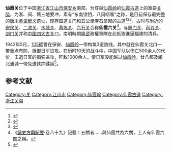{{文物保护单位
| 级别 = 省级
| 省区市 = 浙江省
| 图片 = 
| 名称 = 仙霞岭黄巢起义遗址
| 编号 = 
| 分类 = 
| 所在 = [[江山市|江山市]][[保安乡|保安乡]]
| 时代 = 唐
| 登录 = 1963年3月
}}
'''仙霞关'''位于中国[[浙江省|浙江省]][[江山市|江山市]][[保安乡|保安乡]]南部，为穿越[[仙霞岭|仙霞岭]]的[[仙霞古道|仙霞古道]]上的重要[[关隘|关隘]]，为浙、闽、赣三地要冲，素有“东南锁钥，八闽咽喉”之称，是目前保存最完整的[[唐朝|唐]]末[[黄巢起义|黄巢起义]]遗址，现存四道关门和五公里麻石垒砌的古道<ref>{{Cite web |url=http://travel.cnwest.com/content/2006-11/19/content_355736.htm |title=中国古代名关之旅——黄巢起义仙霞关(组图) |access-date=2010-11-13 |archive-url=https://web.archive.org/web/20090108205511/http://travel.cnwest.com/content/2006-11/19/content_355736.htm |archive-date=2009-01-08 |dead-url=yes }}</ref><ref>{{Cite web |url=http://www.chinadaily.com.cn/dfpd/2010-10/06/content_11380085.htm |title=浙江仙霞关古道佐证中原先民入闽“英雄史实” |accessdate=2010-11-13 |archive-date=2019-06-09 |archive-url=https://web.archive.org/web/20190609113736/http://www.chinadaily.com.cn/dfpd/2010-10/06/content_11380085.htm |dead-url=no }}</ref><ref>{{Cite web |url=http://culture.ifeng.com/gundong/detail_2010_10/04/2701906_0.shtml |title=浙江仙霞關“搭橋牽線” 印證中原先民入閩足跡 |accessdate=2016-05-18 |archive-date=2020-02-17 |archive-url=https://web.archive.org/web/20200217200843/http://culture.ifeng.com/gundong/detail_2010_10/04/2701906_0.shtml |dead-url=no }}</ref>。古时与附近的[[安民关|安民关]]、[[二渡关|二渡关]]、[[木城关|木城关]]、[[黄坞关|黄坞关]]、[[六石关|六石关]]合称'''仙霞六关'''<ref>《[[讀史方輿紀要|讀史方輿紀要]]·卷八十九》记载：五關者……與仙霞共為六關，土人有仙霞六關之稱。</ref>。与[[雁门关|雁门关]]、[[函谷关|函谷关]]、[[剑门关|剑门关]]并称[[中国四大古关|中国四大古关]]口。南明時期[[隆武|隆武]]政權軍隊在此抵禦進逼福建的清兵。

1942年5月，[[中華民國國軍第105师|105師]]曾在保安、[[仙霞岭|仙霞岭]]一带构筑3道防线，其中就在仙霞关北口一带重点布防，抵御日军进攻。在历时10天的战斗中，中国军队以伤亡500余人的代价，击退日军的猖狂进攻，歼敌1000余人。使日军没能越过[[仙霞岭|仙霞岭]]，廿八都及闽北浦城一带免遭铁蹄蹂躏<ref>{{Cite web |url=http://zj.people.com.cn/n/2015/0531/c228592-25075444.html |title=仙霞关抗战旧址：五百忠骨护山关 |accessdate=2015-06-13 |archive-date=2015-06-16 |archive-url=https://web.archive.org/web/20150616090421/http://zj.people.com.cn/n/2015/0531/c228592-25075444.html |dead-url=no }}</ref>。

==参考文献==
{{wikisource|讀史方輿紀要/卷八十九}}
{{reflist}}
{{coord|28|22|04|N|118|30|32|E|display=title|scale:100000}}
{{DEFAULTSORT:X仙}}
[[Category:关|Category:关]]
[[Category:江山市|Category:江山市]]
[[Category:仙霞岭|Category:仙霞岭]]
[[Category:仙霞古道|Category:仙霞古道]]
[[Category:浙江关隘|Category:浙江关隘]]
